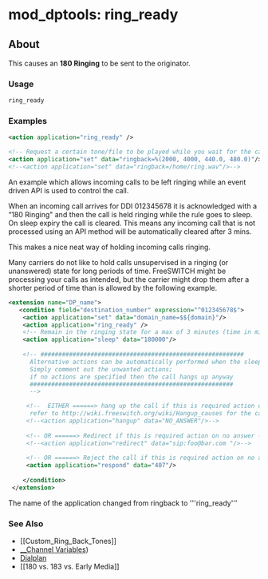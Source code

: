
# mod_dptools: ring_ready 

 

## About

This causes an **180 Ringing** to be sent to the originator.

### Usage

```xml
ring_ready
```

### Examples

```xml
<action application="ring_ready" />

<!-- Request a certain tone/file to be played while you wait for the call to be answered-->
<action application="set" data="ringback=%(2000, 4000, 440.0, 480.0)"/>
<!--<action application="set" data="ringback=/home/ring.wav"/>-->
```

An example which allows incoming calls to be left ringing while an event driven API is used to control the call.

When an incoming call arrives for DDI 012345678 it is acknowledged with a “180 Ringing" and then the call is held ringing while the rule goes to sleep. On sleep expiry the call is cleared. This means any incoming call that is not processed using an API method will be automatically cleared after 3 mins.   
  
This makes a nice neat way of holding incoming calls ringing.

Many carriers do not like to hold calls unsupervised in a ringing (or unanswered) state for long periods of time. FreeSWITCH might be processing your calls as intended, but the carrier might drop them after a shorter period of time than is allowed by the following example.

```xml
<extension name="DP_name">
   <condition field="destination_number" expression="^012345678$">  
    <action application="set" data="domain_name=$${domain}"/>
    <action application="ring_ready" />
    <!-- Remain in the ringing state for a max of 3 minutes (time in milliseconds) -->
    <action application="sleep" data="180000"/>
             
    <!-- #########################################################
      Alternative actions can be automatically performed when the sleep duration is exceeded 
      Simply comment out the unwanted actions; 
      if no actions are specified then the call hangs up anyway
      ######################################################### 
      -->

     <!--  EITHER ======> hang up the call if this is required action on no answer 
      refer to http://wiki.freeswitch.org/wiki/Hangup_causes for the cause code data. -->
     <!--<action application="hangup" data="NO_ANSWER"/>-->
        
     <!-- OR ======> Redirect if this is required action on no answer -->
     <!--<action application="redirect" data="sip:foo@bar.com "/>-->
   
     <!-- OR ======> Reject the call if this is required action on no answer (use the correct cause code) -->
     <action application="respond" data="407"/>
             
    </condition>
 </extension>
```

The name of the application changed from ringback to '''ring\_ready'''

### See Also

* \[\[Custom\_Ring\_Back\_Tones\]\]
* [\_\_Channel Variables](../../Dialplan/Variables-Archive/x__Channel-Variables_1048892.mdx))
* [Dialplan](../../Dialplan/index.mdx#0-about)
* \[\[180 vs. 183 vs. Early Media\]\]


